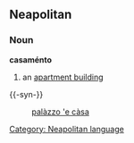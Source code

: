 ==Neapolitan==
===Noun===
'''casaménto'''
#an [[apartment building]]

{{-syn-}}
:[[palàzzo 'e càsa]]

[[Category: Neapolitan language]]